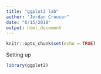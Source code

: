 ```yaml
---
title: "ggplot2 lab"
author: "Jordan Crouser"
date: "6/15/2018"
output: html_document
---
```


```r
knitr::opts_chunk$set(echo = TRUE)
```
Setting up

```r
library(ggplot2)
```

